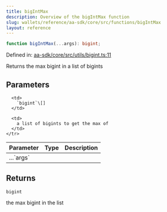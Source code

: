 ```yaml
---
title: bigIntMax
description: Overview of the bigIntMax function
slug: wallets/reference/aa-sdk/core/src/functions/bigIntMax
layout: reference
---
```


```ts
function bigIntMax(...args): bigint;
```

Defined in: [aa-sdk/core/src/utils/bigint.ts:11](https://github.com/alchemyplatform/aa-sdk/blob/5b9429f0f16dcd4ff822527b8de589e19e88faa7/aa-sdk/core/src/utils/bigint.ts#L11)

Returns the max bigint in a list of bigints

## Parameters

<table>
  <thead>
    <tr>
      <th align="left">Parameter</th>
      <th align="left">Type</th>
      <th align="left">Description</th>
    </tr>
  </thead>

  <tbody>
    <tr>
      <td>
        ...`args`
      </td>

      <td>
        `bigint`\[]
      </td>

      <td>
        a list of bigints to get the max of
      </td>
    </tr>

  </tbody>
</table>

## Returns

`bigint`

the max bigint in the list
